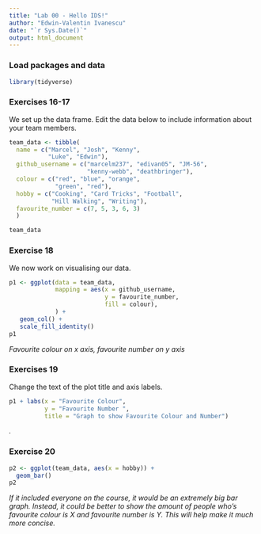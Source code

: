 ```yaml
---
title: "Lab 00 - Hello IDS!"
author: "Edwin-Valentin Ivanescu"
date: "`r Sys.Date()`"
output: html_document
---
```


### Load packages and data

```r
library(tidyverse) 
```

### Exercises 16-17

We set up the data frame. Edit the data below to include information about your team members.

```r
team_data <- tibble(
  name = c("Marcel", "Josh", "Kenny", 
           "Luke", "Edwin"),
  github_username = c("marcelm237", "edivan05", "JM-56", 
                      "kenny-webb", "deathbringer"), 
  colour = c("red", "blue", "orange", 
             "green", "red"),
  hobby = c("Cooking", "Card Tricks", "Football", 
            "Hill Walking", "Writing"),
  favourite_number = c(7, 5, 3, 6, 3)
  )

team_data
```

### Exercise 18

We now work on visualising our data. 

```r
p1 <- ggplot(data = team_data, 
             mapping = aes(x = github_username, 
                           y = favourite_number,
                           fill = colour), 
             ) +
   geom_col() +
   scale_fill_identity()
p1
```


*Favourite colour on x axis, favourite number on y axis*

### Exercises 19

Change the text of the plot title and axis labels.

```r
p1 + labs(x = "Favourite Colour", 
          y = "Favourite Number ",
          title = "Graph to show Favourite Colour and Number")
```

*.*

### Exercise 20

```r
p2 <- ggplot(team_data, aes(x = hobby)) +
  geom_bar()
p2
```

*If it included everyone on the course, it would be an extremely big bar graph. Instead, it could be better to show the amount of people who's favourite colour is X and favourite number is Y. This will help make it much more concise.*
